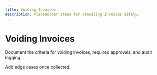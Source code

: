 ```yaml
---
title: Voiding Invoices
description: Placeholder steps for canceling invoices safely.
---
```


# Voiding Invoices

Document the criteria for voiding invoices, required approvals, and audit logging.

Add edge cases once collected.
